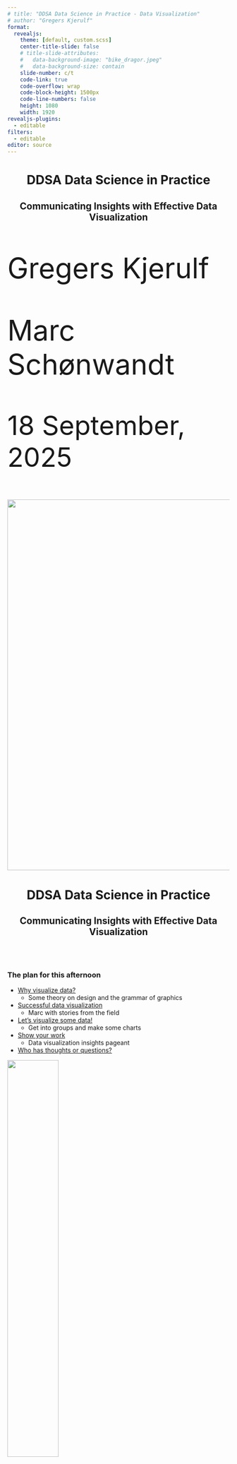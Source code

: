 ```yaml
---
# title: "DDSA Data Science in Practice - Data Visualization"
# author: "Gregers Kjerulf"
format: 
  revealjs:
    theme: [default, custom.scss]
    center-title-slide: false
    # title-slide-attributes:
    #   data-background-image: "bike_dragor.jpeg"
    #   data-background-size: contain
    slide-number: c/t
    code-link: true
    code-overflow: wrap
    code-block-height: 1500px
    code-line-numbers: false
    height: 1080
    width: 1920
revealjs-plugins: 
  - editable
filters: 
  - editable
editor: source
---
```


## 

````{=html}
<!---makes code chunk font larger
```css
.big-code{
  font-size: 125%  
}
```
--->
````

<center>
<h1>DDSA Data Science in Practice</h1>

<h2>Communicating Insights with Effective Data Visualization</h2>
</center>

::: {.absolute width="490px" height="113.333px" left="32.6667px" top="500px" style="font-size: 64px;"}
Gregers Kjerulf

Marc Schønwandt
:::

::: {.absolute width="540.667px" height="123px" left="30px" top="730px" style="font-size: 60px;"}
18 September, 2025
:::

![](images/cphr_talk_2.png){.absolute width="1300px" height="840px" left="635px" top="250px"}

## 

<center>
<h1>DDSA Data Science in Practice</h1>

<h2>Communicating Insights with Effective Data Visualization</h2>
</center>

<br> <br>

::: {.absolute left="30px" top="280px"}
<h3>The plan for this afternoon</h3>
:::

::: {.absolute left="30px" top="340px"}
::: incremental

-   [Why visualize data?](#why)
    -   Some theory on design and the grammar of graphics
-   [Successful data visualization](#success)
    -   Marc with stories from the field
-   [Let's visualize some data!](#doit)
    -   Get into groups and make some charts
-   [Show your work](#showit)
    -   Data visualization insights pageant
-   [Who has thoughts or questions?](#who)

:::
:::

![](images/prompt14_2025_sankey.png){.absolute top="340" left="1030" width="48%"}


## 

<center>
<h1>Why Visualize Data?</h1>
</center>

<h3>Scan the QR code or go to menti.com and use the code 5644 1419</h3>


::: {.absolute left="1400px" top="270px" width="20%"}
![](images/mentimeter_ddsa_1.png)
:::

:::fragment
:::: {.absolute left="80px" top="280px" width="70%"}
::: {style="position: relative; padding-bottom: 56.25%; padding-top: 35px; height: 0; overflow: hidden;"}
<iframe sandbox="allow-scripts allow-same-origin allow-presentation" allowfullscreen="true" allowtransparency="true" frameborder="0" height="615" src="https://www.mentimeter.com/app/presentation/al521m6p7435qtf5yrkiogsvu94cepto/embed" style="position: absolute; top: 0; left: 0; width: 100%; height: 100%;" width="420">

</iframe>
:::
::::
:::

## 

<center>

<h1>
Why Visualize Data?
<h1>

</center>

<h2>

:::: {style="text-align: left"}
::: incremental
-   *Information*

    -   [Examples: sports league tables, political polling charts]{style="font-size:0.70em"}
:::
::::

::: fragment
![](images/epl_table_180925.png){.absolute top="400" left="50" width="58%"}
:::

:::: fragment
![](images/nycmayor_0925_emerson.png){.absolute top="400" left="1180" width="35%"}

::: {.absolute left="50px" top="1040px" style="font-size: 24px;"}
*image sources: https://www.premierleague.com/en/tables and https://emersoncollegepolling.com/nyc-2025-mayor/*
:::
::::

</h2>

## 

<center>
<h1>Why Visualize Data?</h1>
</center>

<h2>

:::: {style="text-align: left"}
::: incremental
-   *Insights*
    -   [Examples: company dashboard in real time, annual / quarterly reports]{style="font-size:0.75em"}
:::
::::

</h2>

:::: fragment
![](images/statistiksdk_dash_econ.png){.absolute top="360" left="110" width="50%"}

::: {.absolute left="110px" top="1090px" style="font-size: 24px;"}
*image source: https://www.dst.dk/en/Statistik/temaer/overblik-dansk-oekonomi retrieved 11/09/2025*
:::
::::

## 

<center>
<h1>Why Visualize Data?</h1>
</center>

<h2>

:::: {style="text-align: left"}
::: incremental
-   *Persuasion*
    -   [Examples: research papers, data-driven blogs]{style="font-size:0.75em"}
:::
::::

:::: fragment
![](images/nrennie_30day2025_day_14.png){.absolute top="360" left="110" width="50%"}

::: {.absolute left="110px" top="1090px" style="font-size: 24px;"}
*image source: https://github.com/nrennie/30DayChartChallenge/tree/main/2025#day-14-kinship-made-with-r*
:::
::::

## 

<center>

<h1>What do we see in visualized data?</h1>

</center>

::: {.absolute left="40px" top="175px"}
<h2>Let's go back to that word cloud we created...</h2>
:::

::::: fragment
:::: {.absolute left="140px" top="280px" width="70%"}
::: {style="position: relative; padding-bottom: 56.25%; padding-top: 35px; height: 0; overflow: hidden;"}
<iframe sandbox="allow-scripts allow-same-origin allow-presentation" allowfullscreen="true" allowtransparency="true" frameborder="0" height="615" src="https://www.mentimeter.com/app/presentation/al521m6p7435qtf5yrkiogsvu94cepto/embed" style="position: absolute; top: 0; left: 0; width: 100%; height: 100%;" width="420">

</iframe>
:::
::::
:::::


:::: fragment
::: {.absolute left="40px" top="1050px"}
<h2>What are the visual properties you see in the word cloud?</h2>
:::
::::

## 

<center>
<h1>Data Viz Theory Time!</h1>
</center>

:::: fragment
::: {.absolute width="1245.38px" height="103.35px" left="40px" top="202px" style="font-size: 42px;"}
<h2>Let’s talk about the *Grammar of graphics*</h2>
:::
::::

:::: fragment
::: {.absolute width="492.8px" height="66.2644px" left="40px" top="354.33px" style="font-size: 44px;"}
<h3>What is grammar?</h3>
:::
::::

::::: fragment
::: {.absolute width="1445.69px" height="226.198px" left="118px" top="446.755px" style="font-size: 50px;"}
*The whole system and structure of a language or of languages in general, usually taken as consisting of syntax and morphology (including inflections) and sometimes also phonology and semantics.*
:::

::: {.absolute width="1445.69px" height="226.198px" left="118px" top="645px" style="font-size: 24px;"}
*Source: Oxford Languages via google*
:::
:::::

:::: fragment
::: {.absolute width="1245.38px" height="103.35px" left="40px" top="735px" style="font-size: 44px;"}
<h3>How we structure what we want to communicate.</h3>
:::
::::

## 

<center>
<h1>The Grammar of graphics</h1>
</center>

:::: fragment
::: {.absolute width="1400px" height="103.35px" left="40px" top="200px"}
<h2>Ok, so how does that apply to data visualization?</h2>
:::
::::

:::: fragment
::: {.absolute width="997.7px" height="167.089px" left="40px" top="300px" style="font-size: 52px;"}
It is a framework to describe the elements of a data graphic and guides our design choices.
:::
::::

:::: fragment
::: {.absolute width="997.7px" height="167.089px" left="40px" top="490px" style="font-size: 52px;"}
How we structure the data we want to communicate visually.
:::
::::

::::: fragment
::: {.absolute width="983.122px" height="154.599px" left="40px" top="680px" style="font-size: 52px;"}
Original concept by Leland Wilkinson, in his book, *The Grammar of Graphics*.
:::

::: {.absolute width="550px" height="428.78px" left="1166.7px" top="300px"}
<img src="images/grammarofgraphics_cover.jpg"/>
:::
:::::

## 

<center>
<h1>The Grammar of graphics</h1>
</center>

::: {.absolute left="40px" top="190px"}
<h2>Great, so what are the elements?</h2>
:::

:::: incremental
::: {.absolute left="140px" top="250px"}
<h2>
-   Data
-   Aesthetics
-   Scale
-   Geometric Objects
-   Statistics
-   Facets
-   Coordinate system

</h2>
:::
::::

## 

<center>
<h1>The Grammar of graphics</h1>
</center>

::: {.absolute left="40px" top="190px"}
<h2>Data</h2>
:::

::: {.absolute left="140px" top="275px"}
<h2>What are we going to display?</h2>
:::

![](images/whrdatata_glimpse.png){.absolute top="360" left="140" width="65%"}

## 

<center>
<h1>The Grammar of graphics</h1>
</center>

::: {.absolute left="40px" top="190px"}
<h2>Aesthetics</h2>
:::

::: {.absolute left="40px" top="300px" style="font-size: 38px;"}

<h2>
How we display the data using <br>visual elements such as: <br>
&emsp;- color<br>
&emsp;- size<br>
&emsp;- axes<br>
&emsp;- title<br>
&emsp;- legend <br>
&emsp;- annotation text </h2>
:::

::: {.absolute width="1200px" height="1000px" left="850px" top="293.02px"}
<img src="images/g_of_g_aesthetics.png" style="width:85.0%"/>
:::

## 

<center>
<h1>The Grammar of graphics</h1>
</center>

::: {.absolute left="40px" top="190px"}
<h2>Scale</h2>
:::

::: {.absolute width="750px" height="300px" left="40px" top="300px" style="font-size: 38px;"}
<h2>How do we display the data in relation to an objective point and/or in relation to the data points themselves?</h2>
:::

::: {.absolute width="1200px" height="1000px" left="828.758px" top="293.02px"}
<img src="images/g_of_g_scale.png" style="width:85.0%"/>
:::

## 

<center>
<h1>The Grammar of graphics</h1>
</center>

::: {.absolute left="40px" top="190px"}
<h2>Scale</h2>
:::

::: {.absolute left="40px" top="300px" style="font-size: 38px;"}
<h2>Why are the limits of your scales important?</h2>
:::

:::::: columns
::: {.column width="33%"}
![](images/g_of_g_scale1.png){.absolute left="40px" top="420px" width="32%"}
:::

::: {.column width="33%"}
![](images/g_of_g_scale2.png){.absolute left="670px" top="420px" width="32%"}
:::

::: {.column width="33%"}
![](images/g_of_g_scale3.png){.absolute left="1295px" top="420px" width="32%"}
:::
::::::

## 

<center>
<h1>The Grammar of graphics</h1>
</center>

::: {.absolute left="40px" top="190px"}
<h2>Geometric objects</h2>
:::

::: {.absolute left="140px" top="275px"}
<h2>What type & shapes of marks do we use?</h2>
:::

![](images/gosta_tempo_scatter.png){.absolute top="360" left="140" width="70%"}

::: {.absolute left="140px" top="1040px" style="font-size: 24px;"}
*Source: https://www.gregdubrow.io/2021/02/27/sad-songs-pretty-charts-a-gosta-berling-music-data-visualization/*
:::

## 

<center>

<h1>
The Grammar of graphics
<h1>

</center>

::: {.absolute left="40px" top="190px"}
<h2>Statistics</h2>
:::

::: {.absolute left="140px" top="275px"}
<h2>How do we measure and analyze the data?</h2>
:::

![](images/regression_predact.png){.absolute width="1000px" height="533px" top="375" left="100"} ![](images/correlation_heatmap.png){.absolute width="720px" height="720px" top="375" left="1140"}

::: {.absolute left="100px" top="1040px" style="font-size: 24px;"}
*Source: https://www.gregdubrow.io/posts/my-year-of-riding-danishly/*
:::

## 

<center>
<h1>The Grammar of graphics</h1>
</center>

::: {.absolute left="40px" top="190px"}
<h2>Facets</h2>
:::

::: {.absolute left="140px" top="275px"}
<h2>Small multiples for complex visualization</h2>
:::

![](images/prompt28_degsall_2025.jpg){.absolute top="360" left="140" width="70%"}

::: {.absolute left="140px" top="1090px" style="font-size: 24px;"}
*Source: https://www.gregdubrow.io/posts/30-day-chart-challenge-2025/#prompt28*
:::

## 

<center>
<h1>The Grammar of graphics</h1>
</center>

::: {.absolute left="40px" top="190px"}
<h2>Coordinate systems</h2>
:::

::: {.absolute left="140px" top="275px"}
<h2>How do we position the data in the chart?</h2>
:::

::: {.absolute left="140px" top="375px"}
<h3>Cartesian: Each point at a spot identified by the axes</h3>
:::

![](images/gosta_tempo_scatter.png){.absolute top="460" left="140" width="45%"}

![](images/g_of_g_aesthetics.png){.absolute top="460" left="1020" width="45%"}

## 

<center>
<h1>The Grammar of graphics</h1>
</center>

::: {.absolute left="40px" top="190px"}
<h2>Coordinate systems</h2>
:::

::: {.absolute left="140px" top="275px"}
<h2>How do we position the data in the chart?</h2>
:::

::: {.absolute width="700px" height="300px" left="140px" top="370px"}
<h3>Mapping:<br>
Each point at a spot identified by the axes within defined boundaries.</h3>
:::

![](images/ssgi1219_crowflies.png){.absolute top="370" left="890" width="40%"}

## 

<center>
<h1>Tools of the Trade</h1>
</center>

::: fragment
<h2>It used to be ink and paper...</h2>
:::

:::: fragment
![](images/Minard.png){width="\"90%"}

::: {.absolute width="1691.87px" height="71.6504px" left="-400px" top="1020px" style="font-size: 28px; text-align: right;"}
*Charles Joseph Minard - Map of successive losses of men of the French Army in the Russian campaign 1812-1813*
:::
::::

## 

<center>
<h1>Tools of the Trade</h1>
</center>

<h2>It used to be ink and paper...</h2>

:::: fragment
![](images/dubois-infographics.jpg){.absolute top="200" left="105" width="42%"}

::: {.absolute left="105px" top="550px" style="font-size: 32px;"}
*WEB DuBois infographics from Paris Expo*
:::
::::

:::: fragment
![](images/nighingale_rose.jpg){.absolute top="610" left="145" width="38%"}

::: {.absolute left="145px" top="1075px" style="font-size: 32px;"}
*Florence Nightingale rose plot*
:::
::::

:::: fragment
![](images/Snow-cholera-map-1.jpg){.absolute top="290" left="1070" width="40%"}

::: {.absolute left="1070px" top="1020px" style="font-size: 32px;"}
*John Snow cholera map*
:::
::::

## 

<center>
<h1>Tools of the Trade</h1>
</center>

::: fragment
![](images/r_shiny.jpg){.absolute top="110" left="270" width="25%"}
:::

::: fragment
![](images/quarto2.jpg){.absolute top="317" left="270" width="23%"}
:::

::: fragment
![](images/python_streamlit.jpg){.absolute top="560" left="270" width="23%"}
:::

::: fragment
![](images/tableau1.jpg){.absolute top="110" left="840" width="41%"}
:::

::: fragment
![](images/power_bi.jpg){.absolute top="330" left="840" width="20%"}
:::

::: fragment
![](images/d3.jpg){.absolute top="330" left="1245" width="20%"}
:::

::: fragment
![](images/datawrapper.jpg){.absolute top="800" left="270" width="25%"}
:::

::: fragment
![](images/observable.png){.absolute top="1010" left="270" width="25%"}
:::

::: fragment
![](images/looker.jpg){.absolute top="770" left="890" width="15%"}
:::

::: fragment
![](images/excel.png){.absolute top="790" left="1270" width="17%"}
:::

## 

<center>
<h1>For inspiration! Data Visualization Resources</h1>
</center>

::: fragment
![](images/colin_ware_visualthinking.jpg){.absolute top="130" left="190" width="20%"}
:::

::: fragment
![](images/tuftebooks_stacked.jpeg){.absolute top="130" left="670" width="30%"}
:::

::: fragment
![](images/grammarofgraphics_cover.jpg){.absolute top="130" left="1330" width="20%"}
:::

::: fragment
![](images/swd_books.png){.absolute top="670" left="170" width="30%"}
:::

::: fragment
![](images/healy%20datavizbook.jpeg){.absolute top="620" left="840" width="20%"}
:::

::: fragment
![](images/visualize_this_nathan_yau.jpg){.absolute top="730" left="1330" width="20%"}
:::

## 

<center>

<h1>Data Visualization Success Stories</h1>
<h1>with Marc Schønwandt</h1>

</center>


## 

<center>
<h1>Let's Get Creating!</h1>
</center>

<h2>

-   Divide by preferred tool and level of expertise

-   Data source: World Happiness Report

</h2>

![](images/whrdatata_glimpse.png){.absolute width="1000px" height="533px" top="375" left="100"}

:::: fragment
::: {.absolute left="1200px" top="410px"}
<h3>Bar chart?</h3>
:::
::::

:::: fragment
::: {.absolute left="1200px" top="510px"}
<h3>Scatter plot?</h3>
:::
::::

:::: fragment
::: {.absolute left="1200px" top="610px"}
<h3>Time series?</h3>
:::
::::

:::: fragment
::: {.absolute left="1200px" top="710px"}
<h3>Map?</h3>
:::
::::

:::: fragment
::: {.absolute left="1200px" top="810px"}
<h3>Something else?</h3>
:::
::::

:::: fragment
::: {.absolute left="100px" top="950px"}
<h3>Create a visualization to communicate noteworthy insights from the data.</h3>
:::
::::


## 

<center>
<h1> What thoughts or questions do you have? </h1>
</center>


::: {.absolute top="200" left="500"}
![](images/potato_nugget_chair.jpg){width="65%" fig-alt="a tuxedo cat and a grey tabby sit under a ddining table waiting for food"}
:::

## 

<center>
<h1>Thank You!</h1>
</center>

<h2>Keep in touch:</h2> 

<h2>**Marc**</h2>
<h2> {{< fa brands linkedin >}} &nbsp; &nbsp; 
[https://www.linkedin.com/in/marcschonwandt/](https://www.linkedin.com/in/marcschonwandt/)
<br>
<br>
<h2>**Gregers**</h2>
<h2> {{< fa laptop >}}&nbsp; &nbsp;[gregdubrow.io/](https://www.gregdubrow.io)</h2>
<h2> {{< fa brands github >}} &nbsp; &nbsp;[github.com/greg-dubrow](https://github.com/greg-dubrow)</h2>
<h2> {{< fa brands linkedin >}} &nbsp; &nbsp; [linkedin.com/in/dubrowg](https://www.linkedin.com/in/dubrowg/)</h2>
<h2> {{< fa brands bluesky >}} &nbsp; &nbsp;[bsky.app/profile/gregerskjerulf.bsky.social](https://bsky.app/profile/gregerskjerulf.bsky.social) </h2>
